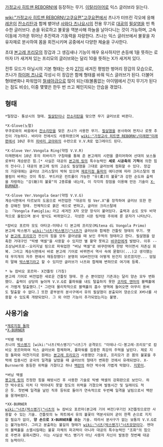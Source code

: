 [[가정교사 히트맨 REBORN!]]에 등장하는 무기. [[이탈리아어]]로 익스 글러브라 읽는다.

[[wiki:"가정교사 히트맨 REBORN!/고쿠요편"고쿠요편]]에서 츠나가 터뜨린 각오에 응해 [[레온]]이 [[잔소리탄]]과 함께 뱉어낸 [[사와다 츠나요시]]의 전용 무기로 [[대공]]의 [[필살염]]을 띤 특수한 글러브다. 손을 뒤로하고 불꽃을 역분사해 하늘을 날아다니는 것이 가능하며, 고속이동에 가까운 뛰어난 추진력과 기동력을 자랑한다. 츠나는 익스 글러브에서 불꽃을 자유자재로 분사하여 몸을 회전시키며 공중에서 다양한 체술을 구사한다.

초대 [[본고레 프리모]]의 장갑과 그 생김새나 기능이 매우 유사하지만 손등에 1을 뜻하는 로마자 Ⅰ가 새겨져 있는 프리모의 글러브와는 달리 10을 뜻하는 Ⅹ가 새겨져 있다.

전투 모드가 아닐시의 기본 형태는 숫자 [[27]]이 새겨진 평범한 벙어리 장갑의 모습으로, 츠나가 [[하이퍼 츠나]]로 각성시 이 장갑은 함께 형태를 바꿔 익스 글러브가 된다. 더불어 형태변화나 파워업이 [[철쇄아]]급으로 많이 되는데(볼품없는 아이템에서 간지 무기가 된다는 점도 비슷), 이중 몇몇은 한두 번 쓰고 체인지되는 안습을 겪었다.

== 형태 ==
 *털장갑- 통상시의 형태. [[필살탄]]이나 [[잔소리탄]]을 맞으면 무기 글러브로 바뀐다.

 *X-Glove(노멀)
 무쿠로와의 싸움에서 [[잔소리탄]]을 맞은 츠나가 사용한 무기. [[필살염]]을 분사하여 펀치나 로켓 추진이 가능하다. 바리아 전에서도 사용하였으며 [[wiki:"가정교사 히트맨 REBORN!/미래편"미래편]]에서 10년 후의 [[히바리 쿄야]]와의 수련으로 V.V.R로 업그레이드 된다.

 *X-Glove Ver.Vongola Ring(약칭 V.V.R)
 미래편에서 10년 후의 히바리가 구침태를 통해 준 본고레의 시련을 클리어하여 선대의 보스들로부터 계승받은 힘.[* 사실은 대공의 [[본고레 링]]의 특수능력인 '''세로 시공축의 기적'''에 의한 힘의 전수다.] 대공의 본고레 링의 고순도 필살염을 그대로 글러브에 점화할 수 있다. 장갑의 가운데에는 글러브 크리스탈이 박혀 있으며 [[제로지점 돌파]]의 에디션에 따라 크리스탈의 엠블럼이 바뀌는 것이 특징. 부드러운 컨트롤이 가능한 "유(柔)의 불꽃"과 강한 순도와 출력을 자랑하는 "강(剛)의 불꽃"의 2종류를 내는데, 이 각각의 장점을 이용해 만든 기술이 [[X-BURNER]].

 *X-Glove Ver.Vongola Gear(약칭 V.V.G)
 계승식편에서 타르보의 도움으로 버전업한 "대공의 링 Ver.X"를 장착하여 글러브 또한 한층 강해진 형태. 전체적으로 붉은 색으로 변하고, 글러브 크리스탈에는 『Vongola Famiglia』라고 새겨진 X자 모양 장식이 붙어있다. 출력과 순도 모두 비약적으로 올랐으며 분사 방식도 바뀌었다고. 각성한 시몬 링처럼 주위에 룬 문자가 나타난다.

 *캄비오 포르마 모도 아타코-미테나 디 본고레 프리모(Mitena di Vongola Primo)
 본고레 박스병기 [[wiki:"너츠(박스병기)"너츠]]가 글러브와 합체한 건틀릿 형태의 무기. 옛날 [[본고레 프리모]]가 전신의 힘을 모두 끌어냈을 때 보인 주먹의 형태라고 한다. 필살염을 압축한 거대구인 "빅뱅 액셀"을 사용할 수 있지만 별 활약 못하고 [[뱌쿠란]]에게 발렸다. 이후 --조상님버프로--오리지널 링으로 파워업한 "버닝 액셀"로 뱌쿠란에게 한방 먹이면서 자존심 회복. 그리고 계승식편에서 바로 본고레 기어로 바뀌면서 역사 속에 묻혔다(...)고 생각했는데 무지개의 저주 편에서 재등장했다! 분명히 VG버전인데 어떻게 된건지 모르겠지만... 엄밀히 말해 [[박스병기]]라고 할 수 있지만 글러브가 너츠와 합체해 변하므로 여기에 등록.

 * 뉴 캄비오 포르마- X건틀릿 (가칭)
 본고레 기어로 버전업한 새로운 건틀릿 형태. 한 손 뿐이었던 기존과는 달리 양손 모두 변화했다. 출력이 상당히 높아져 V.V.G로 풀파워를 내도 탈출하지 못한 [[코자토 엔마]]의 블랙홀에서 가볍게 탈출했다.[* 그런데 물리학적으로 블랙홀의 흡수 영역에 들어오면 아무리 용써도 탈출할 수 없다.] 또한 끝부분의 분사구에서 유의 필살염이 분출되어 양손으로 X버너를 사용할 수 있도록 개량되었다. 그 외 어떤 기능이 추가되었는지는 불명.       


== 사용기술 ==
 *[[제로지점 돌파]]
 *[[X-BURNER]]

 *빅뱅 액셀
 츠나의 [[박스병기]] [wiki:"너츠(박스병기)"너츠]가 공격모드 "미테나·디·봉고레·프리모"로 캄비오 포르마하여 익스 글러브와 합체하며, 풀파워를 집중한 최강의 주먹을 날린다. 제로 지점 돌파와 마찬가지로 원래는 [[본고레 프리모]]가 사용했던 기술로, 프리모가 온 몸의 불꽃을 주먹에 집중시킨 궁극의 일격을 날렸을 때 글러브의 형태가 변화한 것에서 유래되었다. X-Burnner와 동등한 위력을 가졌다고 하나 [[백란]]의 하얀 박수에 가볍게 막혔다. [[지못미]].

 *버닝 액셀
 [[봉고레 링]]의 진정한 힘을 해방시킨 후 사용한 기술로 빅뱅 액셀의 강화판으로 보인다. 하얀 박수로도 미처 다 막아내지 못할 정도의 위력을 가졌으며 발동시간 및 딜레이도 적은 듯. 첫번째 일격을 날린 직후 등뒤로 돌아가 연속적으로 두번째 일격을 날림으로서 백란을 뭉개버렸다.

 *XX-BURNER
 [[wiki:"너츠(박스병기)"너츠]]의 뉴 캄비오 포르마(본고레 기어 버전)무기인 X건틀릿으로만 사용할 수 있는 기술. 건틀릿의 뉴 파트에서 유의 불꽃이 역분사되어 굳이 한쪽 손으로 지지할 필요가 없이, '''양 손으로 X-BURNER를 쏘는''' 기술. 따라서 분사구가 없는 보통의 V.V.G로는 불가능하다. 그리고 분출하는 불길의 형태가 [[wiki:"너츠(박스병기)"너츠]]모양이다. 엔마의 블랙홀을 소멸시킬때는 불꽃 자체의 파괴력이 아니라 대공의 특수능력인 "조화"의 힘으로 주변과 융화시켰다. 이는 사실상 박스 병기가 아닌 사용자 자신이 발동한 첫번째 대공의 능력이다. 
